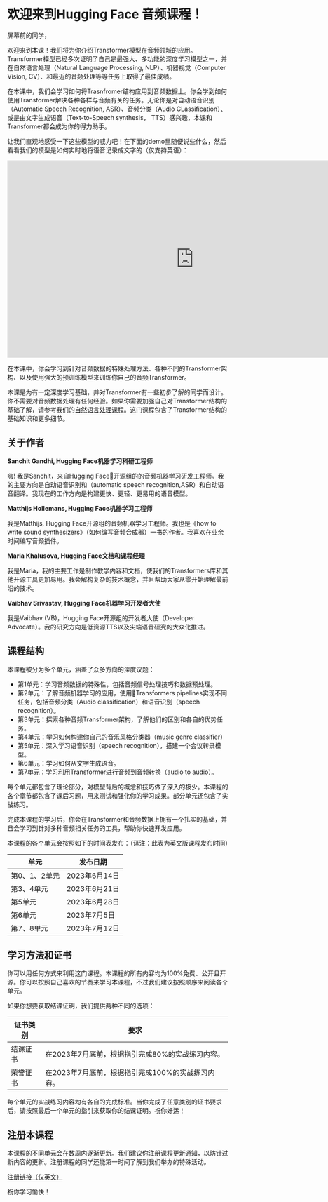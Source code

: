 # 欢迎来到Hugging Face 音频课程！

屏幕前的同学，

欢迎来到本课！我们将为你介绍Transformer模型在音频领域的应用。Transformer模型已经多次证明了自己是最强大、多功能的深度学习模型之一，并在自然语言处理（Natural Language Processing, NLP）、机器视觉（Computer Vision, CV）、和最近的音频处理等等任务上取得了最佳成绩。

在本课中，我们会学习如何将Trasnfromer结构应用到音频数据上。你会学到如何使用Transformer解决各种各样与音频有关的任务。无论你是对自动语音识别（Automatic Speech Recognition, ASR）、音频分类（Audio CLassification）、或是由文字生成语音（Text-to-Speech synthesis， TTS）感兴趣，本课和Transformer都会成为你的得力助手。

让我们直观地感受一下这些模型的威力吧！在下面的demo里随便说些什么，然后看看我们的模型是如何实时地将语音记录成文字的（仅支持英语）：

<iframe
	src="https://openai-whisper.hf.space"
	frameborder="0"
	width="850"
	height="450">
</iframe>

在本课中，你会学习到针对音频数据的特殊处理方法、各种不同的Transformer架构、以及使用强大的预训练模型来训练你自己的音频Transformer。

本课是为有一定深度学习基础，并对Transformer有一些初步了解的同学而设计。你不需要对音频数据处理有任何经验。如果你需要加强自己对Transformer结构的基础了解，请参考我们的[自然语言处理课程](https://huggingface.co/learn/nlp-course/zh-CN/chapter1/1)。这门课程包含了Transformer结构的基础知识和更多细节。

## 关于作者

**Sanchit Gandhi, Hugging Face机器学习科研工程师**

嗨! 我是Sanchit，来自Hugging Face🤗开源组的的音频机器学习研发工程师。我的主要方向是自动语音识别和（automatic speech recognition,ASR）和自动语音翻译。我现在的工作方向是构建更快、更轻、更易用的语音模型。

**Matthijs Hollemans, Hugging Face机器学习工程师**

我是Matthijs, Hugging Face开源组的音频机器学习工程师。我也是《how to write sound synthesizers》（如何编写音频合成器）一书的作者。我喜欢在业余时间编写音频插件。

**Maria Khalusova, Hugging Face文档和课程经理**

我是Maria，我的主要工作是制作教学内容和文档，使我们的Transformers库和其他开源工具更加易用。我会解构复杂的技术概念，并且帮助大家从零开始理解最前沿的技术。

**Vaibhav Srivastav, Hugging Face机器学习开发者大使**

我是Vaibhav (VB)，Hugging Face开源组的开发者大使（Developer Advocate）。我的研究方向是低资源TTS以及尖端语音研究的大众化推进。

## 课程结构

本课程被分为多个单元，涵盖了众多方向的深度议题：

* 第1单元：学习音频数据的特殊性，包括音频信号处理技巧和数据预处理。
* 第2单元：了解音频机器学习的应用，使用🤗Transformers pipelines实现不同任务，包括音频分类（Audio classification）和语音识别（speech recognition）。
* 第3单元：探索各种音频Transformer架构，了解他们的区别和各自的优势任务。
* 第4单元：学习如何构建你自己的音乐风格分类器（music genre classifier）
* 第5单元：深入学习语音识别（speech recognition），搭建一个会议转录模型。
* 第6单元：学习如何从文字生成语音。
* 第7单元：学习利用Transformer进行音频到音频转换（audio to audio）。

每个单元都包含了理论部分，对模型背后的概念和技巧做了深入的极少。本课程的各个章节都包含了课后习题，用来测试和强化你的学习成果。部分单元还包含了实战练习。

完成本课程的学习后，你会在Transformer和音频数据上拥有一个扎实的基础，并且会学习到针对多种音频相关任务的工具，帮助你快速开发应用。

本课程的各个单元会按照如下的时间表发布：（译注：此表为英文版课程发布时间）

| 单元   | 发布日期 |
|---|-----------------|
| 第0、1、2单元  | 2023年6月14日   |
| 第3、4单元  | 2023年6月21日   |
| 第5单元  | 2023年6月28日   |
| 第6单元  | 2023年7月5日    |
| 第7、8单元  | 2023年7月12日   |

[//]: # (| 额外单元  | 未定             |)

## 学习方法和证书

你可以用任何方式来利用这门课程。本课程的所有内容均为100%免费、公开且开源。你可以按照自己喜欢的节奏来学习本课程，不过我们建议按照顺序来阅读各个单元。

如果你想要获取结课证明，我们提供两种不同的选项：

| 证书类别   | 要求                                                                                   |
|---|------------------------------------------------------------------------------------------------|
| 结课证书  | 在2023年7月底前，根据指引完成80%的实战练习内容。 |
| 荣誉证书  | 在2023年7月底前，根据指引完成100%的实战练习内容。 |

每个单元的实战练习内容均有各自的完成标准。当你完成了任意类别的证书要求后，请按照最后一个单元的指引来获取你的结课证明。祝你好运！

## 注册本课程

本课程的不同单元会在数周内逐渐更新。我们建议你注册课程更新通知，以防错过新内容的更新。注册课程的同学还能第一时间了解到我们举办的特殊活动。

[注册链接（仅英文）](http://eepurl.com/insvcI)

祝你学习愉快！